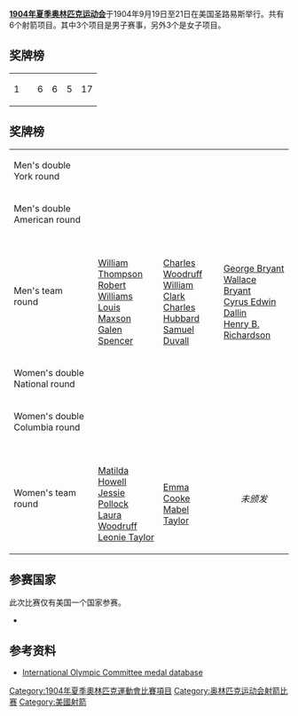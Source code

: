 '''[[1904年夏季奥林匹克运动会|1904年夏季奥林匹克运动会]]'''于1904年9月19日至21日在美国圣路易斯举行。共有6个射箭项目。其中3个项目是男子赛事，另外3个是女子项目。

==奖牌榜==
{| {{RankedMedalTable}}
|-
| 1 ||align=left| {{flagIOC|USA|1904年夏季}} || 6 || 6 || 5 || 17
|}

==奖牌榜==
{| {{MedalistTable|type=项目}}
|-
| Men's double York round
|{{flagIOCathlete|[[George_Bryant_(archer)|George Bryant]]|USA|1904年夏季}}
|{{flagIOCathlete|[[Robert_Williams_(archer)|Robert Williams]]|USA|1904年夏季}}
|{{flagIOCathlete|[[William_Thompson_(archer)|William Thompson]]|USA|1904年夏季}}
|-
| Men's double American round
|{{flagIOCathlete|[[George_Bryant_(archer)|George Bryant]]|USA|1904年夏季}}
|{{flagIOCathlete|[[Robert_Williams_(archer)|Robert Williams]]|USA|1904年夏季}}
|{{flagIOCathlete|[[William_Thompson_(archer)|William Thompson]]|USA|1904年夏季}}
|-
| Men's team round
|{{flagIOCteam|USA|1904年夏季}}<br>[[William_Thompson_(archer)|William Thompson]]<br>[[Robert_Williams_(archer)|Robert Williams]]<br>[[Louis_Maxson|Louis Maxson]]<br>[[Galen_Spencer|Galen Spencer]]
|{{flagIOCteam|USA|1904年夏季}}<br>[[Charles_Woodruff_(archer)|Charles Woodruff]]<br>[[William_Clark_(archer)|William Clark]]<br>[[Charles_Hubbard_(archer)|Charles Hubbard]]<br>[[Samuel_Duvall|Samuel Duvall]]
|{{flagIOCteam|USA|1904年夏季}}<br>[[George_Bryant_(archer)|George Bryant]]<br>[[Wallace_Bryant_(archer)|Wallace Bryant]]<br>[[Cyrus_Edwin_Dallin|Cyrus Edwin Dallin]]<br>[[Henry_B._Richardson|Henry B. Richardson]]
|-
| Women's double National round
|{{flagIOCathlete|[[Matilda_Howell|Matilda Howell]]|USA|1904年夏季}}
|{{flagIOCathlete|[[Emma_Cooke|Emma Cooke]]|USA|1904年夏季}}
|{{flagIOCathlete|[[Jessie_Pollock|Jessie Pollock]]|USA|1904年夏季}}
|-
| Women's double Columbia round
|{{flagIOCathlete|[[Matilda_Howell|Matilda Howell]]|USA|1904年夏季}}
|{{flagIOCathlete|[[Emma_Cooke|Emma Cooke]]|USA|1904年夏季}}
|{{flagIOCathlete|[[Jessie_Pollock|Jessie Pollock]]|USA|1904年夏季}}
|-
| Women's team round
|{{flagIOCteam|USA|1904年夏季}}<br>[[Matilda_Howell|Matilda Howell]]<br>[[Jessie_Pollock|Jessie Pollock]]<br>[[Laura_Woodruff|Laura Woodruff]]<br> [[Leonie_Taylor|Leonie Taylor]]
|{{flagIOCteam|USA|1904年夏季}}<br>[[Emma_Cooke|Emma Cooke]]<br>[[Mabel_Taylor|Mabel Taylor]]
|align=center| ''未颁发''
|}

==参赛国家==
此次比赛仅有美国一个国家参赛。

* {{flagIOC|USA|1904年夏季|29}}

==参考资料==
* [http://www.olympic.org/uk/athletes/results/search_r_uk.asp International Olympic Committee medal database]{{Wayback|url=http://www.olympic.org/uk/athletes/results/search_r_uk.asp |date=20080509055329 }}

{{奧林匹克運動會射箭比賽}}
{{1904年夏季奧林匹克運動會項目}}

[[Category:1904年夏季奧林匹克運動會比賽項目|Category:1904年夏季奧林匹克運動會比賽項目]]
[[Category:奥林匹克运动会射箭比赛|Category:奥林匹克运动会射箭比赛]]
[[Category:美國射箭|Category:美國射箭]]